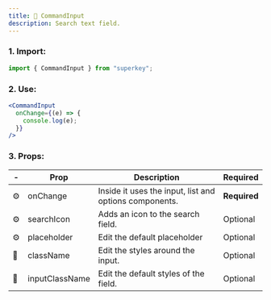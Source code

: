 ```yaml
---
title: 🎨 CommandInput
description: Search text field.
---
```


### 1. Import:

```jsx
import { CommandInput } from "superkey";
```

### 2. Use:

```jsx
<CommandInput
  onChange={(e) => {
    console.log(e);
  }}
/>
```

### 3. Props:

| -   | Prop           | Description                                            | Required     |
| --- | -------------- | ------------------------------------------------------ | ------------ |
| ⚙️  | onChange       | Inside it uses the input, list and options components. | **Required** |
| ⚙️  | searchIcon     | Adds an icon to the search field.                      | Optional     |
| ⚙️  | placeholder    | Edit the default placeholder                           | Optional     |
| 🎨  | className      | Edit the styles around the input.                      | Optional     |
| 🎨  | inputClassName | Edit the default styles of the field.                  | Optional     |
